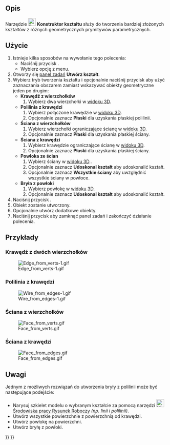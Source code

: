 <languages/>

{{Docnav/pl
|[[Part_RegularPolygon/pl|Wielokąt foremny]]
|[[Part_Extrude/pl|Wyciągnięcie]]
|[[Part_Workbench/pl|środowisko pracy Część]]
|IconL=Part_RegularPolygon.svg
|IconR=Part_Extrude.svg
|IconC=Workbench_Part.svg
}}

{{GuiCommand/pl
|Name=Part Shapebuilder
|Name/pl=Część: Konstruktor
|MenuLocation=Część → Konstruktor kształtu ...
|Workbenches=[[Part_Workbench/pl|Część]]
|SeeAlso=[[Part_CreatePrimitives/pl|Utwórz geometrie pierwotne]]
}}

<span id="Description"></span>
==Opis==

Narzędzie [[Image:Part_Builder.svg|24px]] '''Konstruktor kształtu''' służy do tworzenia bardziej złożonych kształtów z różnych geometrycznych prymitywów parametrycznych.

<span id="Usage"></span>
==Użycie==

# Istnieje kilka sposobów na wywołanie tego polecenia:
#* Naciśnij przycisk {{Button|[[Image:Part_Builder.svg|16px]] [[Part_Builder/pl|Konstruktor kształtu ...]]}}.
#* Wybierz opcję {{MenuCommand|Część → [[Image:Part_Builder.svg|16px]] Konstruktor kształtu ...}} z menu.
# Otworzy się [[Task_panel/pl|panel zadań]] '''Utwórz kształt'''.
# Wybierz tryb tworzenia kształtu i opcjonalnie naciśnij przycisk {{Button|Zaznacz obszarem ...}} aby użyć zaznaczania obszarem zamiast wskazywać obiekty geometryczne jeden po drugim:
#* '''Krawędź z wierzchołków'''
#*# Wybierz dwa wierzchołki w [[3D_view/pl|widoku 3D]].
#* '''Polilinia z krawędzi'''
#*# Wybierz połączone krawędzie w [[3D_view/pl|widoku 3D]].
#*# Opcjonalnie zaznacz '''Płaski''' dla uzyskania płaskiej polilinii.
#* '''Ściana z wierzchołków'''
#*# Wybierz wierzchołki ograniczające ścianę w [[3D_view/pl|widoku 3D]].
#*# Opcjonalnie zaznacz '''Płaski''' dla uzyskania płaskiej ściany.
#* '''Ściana z krawędzi'''
#*# Wybierz krawędzie ograniczające ścianę w [[3D_view/pl|widoku 3D]].
#*# Opcjonalnie zaznacz '''Płaski''' dla uzyskania płaskiej ściany.
#* '''Powłoka ze ścian'''
#*# Wybierz ściany w [[3D_view/pl|widoku 3D]]..
#*# Opcjonalnie zaznacz '''Udoskonal kształt''' aby udoskonalić kształt.
#*# Opcjonalnie zaznacz '''Wszystkie ściany''' aby uwzględnić wszystkie ściany w powłoce.
#* '''Bryła z powłoki'''
#*# Wybierz powłokę w [[3D_view/pl|widoku 3D]].
#*# Opcjonalnie zaznacz '''Udoskonal kształt''' aby udoskonalić kształt.
# Naciśnij przycisk {{Button|Utwórz}}.
# Obiekt zostanie utworzony.
# Opcjonalnie utwórz dodatkowe obiekty.
# Naciśnij przycisk {{Button|Zamknij}} aby zamknąć panel zadań i zakończyć działanie polecenia.

<span id="Examples"></span>
==Przykłady==

<span id="Edge_from_two_vertices"></span>
===Krawędź z dwóch wierzchołków===

[[Image:Edge from verts-1.gif]]

<span id="Wire_from_edges"></span>
===Polilinia z krawędzi=== 

[[File:Wire_from_edges-1.gif]]

<span id="Face_from_vertices"></span>
===Ściana z wierzchołków===

[[File:Face_from_verts.gif]]

<span id="Face_from_edges"></span>
===Ściana z krawędzi===

[[File:Face_from_edges.gif]]

<span id="Notes"></span>
==Uwagi==

Jednym z możliwych rozwiązań do utworzenia bryły z polilinii może być następujące podejście:
* Narysuj szkielet modelu o wybranym kształcie za pomocą narzędzi [[Image:Workbench_Draft.svg|24px]] [[Draft_Workbench/pl|Środowiska pracy Rysunek Roboczy]] ''(np. linii i polilinii)''.
* Utwórz wszystkie powierzchnie z powierzchnią od krawędzi.
* Utwórz powłokę na powierzchni.
* Utwórz bryłę z powłoki.


{{Docnav/pl
|[[Part_RegularPolygon/pl|Wielokąt foremny]]
|[[Part_Extrude/pl|Wyciągnięcie]]
|[[Part_Workbench/pl|środowisko pracy Część]]
|IconL=Part_RegularPolygon.svg
|IconR=Part_Extrude.svg
|IconC=Workbench_Part.svg
}}

{{Part Tools navi{{#translation:}}}}
{{Userdocnavi{{#translation:}}}}